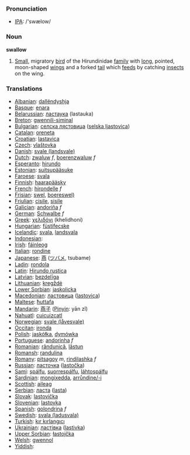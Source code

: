 === Pronunciation ===
*[[w:IPA|IPA]]: /'swælow/

=== Noun ===

'''swallow'''

# [[Small]], migratory [[bird]] of the Hirundinidae [[family]] with [[long]], pointed, moon-shaped [[wing]]s and a forked [[tail]] which [[feed]]s by catching [[insect]]s on the wing.

=== Translations ===

*[[Albanian]]: [[dallëndyshja]]
*[[Basque]]: [[enara]]
*[[Belarussian]]: [[ластаука]] (lastauka)
*[[Breton]]: [[gwennili-siminal]]
*[[Bulgarian]]: [[селска лястовица]] ([[selska ljastovica]])
*[[Catalan]]: [[oreneta]]
*[[Croatian]]: [[lastavica]]
*[[Czech]]: [[vlaštovka]]
*[[Danish]]: [[svale (landsvale)]]
*[[Dutch]]: [[zwaluw]] ''f'', [[boerenzwaluw]] ''f''
*[[Esperanto]]: [[hirundo]]
*[[Estonian]]: [[suitsupääsuke]]
*[[Faroese]]: [[svala]]
*[[Finnish]]: [[haarapääsky]]
*[[French]]: [[hirondelle]] ''f''
*[[Frisian]]: [[swel]], [[boereswel)]]
*[[Friulian]]: [[cisile]], [[sisile]]
*[[Galician]]: [[andoriña]] ''f''
*[[German]]: [[Schwalbe]] ''f''
*[[Greek]]: [[χελιδόνι]] '' '' (khelidhoni)
*[[Hungarian]]: [[füstifecske]]
*[[Icelandic]]: [[svala]], [[landsvala]]
*[[Indonesian]]: [[]]
*[[Irish]]: [[fáinleog]]
*[[Italian]]: [[rondine]] '' ''
*[[Japanese]]: [[燕]] ([[ツバメ]], tsubame)
*[[Ladin]]: [[rondola]]
*[[Latin]]: [[Hirundo rustica]] '' ''
*[[Latvian]]: [[bezdelīga]]
*[[Lithuanian]]: [[kregždė]]
*[[Lower Sorbian]]: [[jaskolicka]]
*[[Macedonian]]: [[ластовица]] ([[lastovica]])
*[[Maltese]]: [[ħuttafa]]
*[[Mandarin]]: [[燕子]] ([[Pinyin]]: yān zǐ)
*[[Nahuatl]]: [[cuicuizcatl]]
*[[Norwegian]]: [[svale (låvesvale)]]
*[[Occitan]]: [[ironda]]
*[[Polish]]: [[jaskółka]], [[dymówka]] '' ''
*[[Portuguese]]: [[andorinha]] ''f''
*[[Romanian]]: [[rândunică]], [[lăstun]]
*[[Romansh]]: [[randulina]]
*[[Romany]]: [[pitsagoy]] ''m'', [[rindilashka]] ''f''
*[[Russian]]: [[ласточка]] ([[lastočka]]) '' ''
*[[Sami]]: [[spálfu]], [[suorrespálfu]], [[láhtospálfu]]
*[[Sardinian]]: [[mongixedda]], [[arrůndine/-i]]
*[[Scottish]]: [[aileag]]
*[[Serbian]]: [[ласта]] ([[lasta]])
*[[Slovak]]: [[lastovička]]
*[[Slovenian]]: [[lastovka]]
*[[Spanish]]: [[golondrina]] ''f''
*[[Swedish]]: [[svala (ladusvala)]]
*[[Turkish]]: [[kır kırlangıcı]]
*[[Ukrainian]]: [[ластівка]] ([[lastivka]])
*[[Upper Sorbian]]: [[łastojčka]]
*[[Welsh]]: [[gwennol]]
*[[Yiddish]]: [[]]
